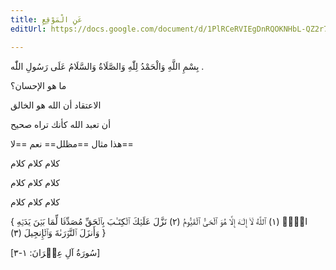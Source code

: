 ```yaml
---
title: عَنِ الْمَوْقِعِ
editUrl: https://docs.google.com/document/d/1PlRCeRVIEgDnRQOKNHbL-QZ2r7TZeFuIKuALqC5PfVI/edit

---
```


بِسْمِ اللَّهِ وَالْحَمْدُ لِلّٰهِ وَالصَّلَاةُ وَالسَّلَامُ عَلَى رَسُولِ اللّٰه .

<Question>
  ما هو الإحسان؟ 

الاعتقاد أن الله هو الخالق 

أن تعبد الله كأنك تراه صحيح

</Question>

<Example>
  هذا مثال ==مظلل==   نعم ==لا==

كلام كلام كلام  

كلام كلام كلام

كلام كلام كلام

</Example>

\{ الۤمۤ (١) ٱللَّهُ لَاۤ إِلَـٰهَ إِلَّا هُوَ ٱلۡحَیُّ ٱلۡقَیُّومُ (٢) نَزَّلَ عَلَیۡكَ ٱلۡكِتَـٰبَ بِٱلۡحَقِّ مُصَدِّقࣰا لِّمَا بَیۡنَ یَدَیۡهِ وَأَنزَلَ ٱلتَّوۡرَىٰةَ وَٱلۡإِنجِیلَ (٣) \}

[سُورَةُ آلِ عِمۡرَانَ: ١-٣]


